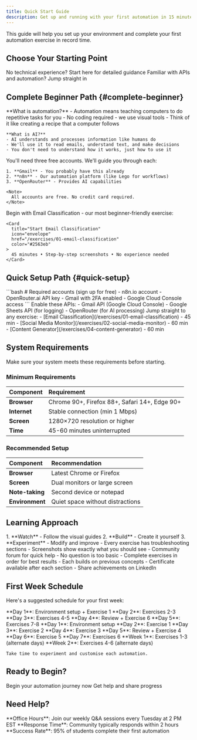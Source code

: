 ```yaml
---
title: Quick Start Guide
description: Get up and running with your first automation in 15 minutes
---
```


<Info>
  This guide will help you set up your environment and complete your first automation exercise in record time.
</Info>

## Choose Your Starting Point

<CardGroup cols={2}>
  <Card
    title="I'm completely new"
    icon="seedling"
    href="#complete-beginner"
  >
    No technical experience? Start here for detailed guidance
  </Card>
  <Card
    title="I know the basics"
    icon="rocket"
    href="#quick-setup"
  >
    Familiar with APIs and automation? Jump straight in
  </Card>
</CardGroup>

## Complete Beginner Path {#complete-beginner}

<Steps>
  <Step title="Understand the Basics">
    **What is automation?**
    - Automation means teaching computers to do repetitive tasks for you
    - No coding required - we use visual tools
    - Think of it like creating a recipe that a computer follows

    **What is AI?**
    - AI understands and processes information like humans do
    - We'll use it to read emails, understand text, and make decisions
    - You don't need to understand how it works, just how to use it
  </Step>

  <Step title="Set Up Your Accounts">
    You'll need three free accounts. We'll guide you through each:

    1. **Gmail** - You probably have this already
    2. **n8n** - Our automation platform (like Lego for workflows)
    3. **OpenRouter** - Provides AI capabilities

    <Note>
      All accounts are free. No credit card required.
    </Note>
  </Step>

  <Step title="Start Your First Exercise">
    Begin with Email Classification - our most beginner-friendly exercise:

    <Card
      title="Start Email Classification"
      icon="envelope"
      href="/exercises/01-email-classification"
      color="#2563eb"
    >
      45 minutes • Step-by-step screenshots • No experience needed
    </Card>
  </Step>
</Steps>

## Quick Setup Path {#quick-setup}

<Tabs>
  <Tab title="1. Environment">
    ```bash
    # Required accounts (sign up for free)
    - n8n.io account
    - OpenRouter.ai API key
    - Gmail with 2FA enabled
    - Google Cloud Console access
    ```
  </Tab>

  <Tab title="2. APIs">
    Enable these APIs:
    - Gmail API (Google Cloud Console)
    - Google Sheets API (for logging)
    - OpenRouter (for AI processing)
  </Tab>

  <Tab title="3. Start Building">
    Jump straight to any exercise:
    - [Email Classification](/exercises/01-email-classification) - 45 min
    - [Social Media Monitor](/exercises/02-social-media-monitor) - 60 min
    - [Content Generator](/exercises/04-content-generator) - 60 min
  </Tab>
</Tabs>

## System Requirements

<Warning>
  Make sure your system meets these requirements before starting.
</Warning>

### Minimum Requirements

| Component | Requirement |
|:----------|:------------|
| **Browser** | Chrome 90+, Firefox 88+, Safari 14+, Edge 90+ |
| **Internet** | Stable connection (min 1 Mbps) |
| **Screen** | 1280×720 resolution or higher |
| **Time** | 45-60 minutes uninterrupted |

### Recommended Setup

| Component | Recommendation |
|:----------|:---------------|
| **Browser** | Latest Chrome or Firefox |
| **Screen** | Dual monitors or large screen |
| **Note-taking** | Second device or notepad |
| **Environment** | Quiet space without distractions |

## Learning Approach

<AccordionGroup>
  <Accordion title="Follow the 3-Step Method" icon="list-check">
    1. **Watch** - Follow the visual guides
    2. **Build** - Create it yourself
    3. **Experiment** - Modify and improve
  </Accordion>

  <Accordion title="When You Get Stuck" icon="life-ring">
    - Every exercise has troubleshooting sections
    - Screenshots show exactly what you should see
    - Community forum for quick help
    - No question is too basic
  </Accordion>

  <Accordion title="Track Your Progress" icon="chart-line">
    - Complete exercises in order for best results
    - Each builds on previous concepts
    - Certificate available after each section
    - Share achievements on LinkedIn
  </Accordion>
</AccordionGroup>

## First Week Schedule

Here's a suggested schedule for your first week:

<Tabs>
  <Tab title="Intensive (5 days)">
    **Day 1**: Environment setup + Exercise 1
    **Day 2**: Exercises 2-3
    **Day 3**: Exercises 4-5
    **Day 4**: Review + Exercise 6
    **Day 5**: Exercises 7-8
  </Tab>

  <Tab title="Moderate (7 days)">
    **Day 1**: Environment setup
    **Day 2**: Exercise 1
    **Day 3**: Exercise 2
    **Day 4**: Exercise 3
    **Day 5**: Review + Exercise 4
    **Day 6**: Exercise 5
    **Day 7**: Exercises 6
  </Tab>

  <Tab title="Relaxed (2 weeks)">
    **Week 1**: Exercises 1-3 (alternate days)
    **Week 2**: Exercises 4-6 (alternate days)

    Take time to experiment and customise each automation.
  </Tab>
</Tabs>

## Ready to Begin?

<CardGroup cols={2}>
  <Card
    title="Start Exercise 1"
    icon="play"
    href="/exercises/01-email-classification"
    color="#2563eb"
  >
    Begin your automation journey now
  </Card>
  <Card
    title="Join Community"
    icon="users"
    href="https://discord.com"
  >
    Get help and share progress
  </Card>
</CardGroup>

## Need Help?

<Info>
  **Office Hours**: Join our weekly Q&A sessions every Tuesday at 2 PM EST
  **Response Time**: Community typically responds within 2 hours
  **Success Rate**: 95% of students complete their first automation
</Info>
